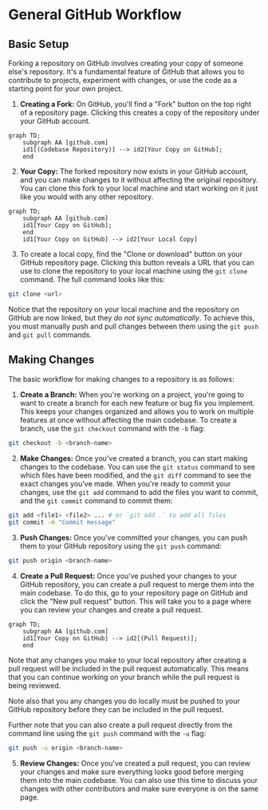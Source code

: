 # General GitHub Workflow

## Basic Setup

Forking a repository on GitHub involves creating your copy of someone else's repository. It's a fundamental feature of GitHub that allows you to contribute to projects, experiment with changes, or use the code as a starting point for your own project.

1. **Creating a Fork:** On GitHub, you'll find a "Fork" button on the top right of a repository page. Clicking this creates a copy of the repository under your GitHub account.

```mermaid
graph TD;
    subgraph AA [github.com]
    id1[(Codebase Repository)] --> id2[Your Copy on GitHub];
    end
```

2. **Your Copy:** The forked repository now exists in your GitHub account, and you can make changes to it without affecting the original repository. You can clone this fork to your local machine and start working on it just like you would with any other repository.

```mermaid
graph TD;
    subgraph AA [github.com]
    id1[Your Copy on GitHub];
    end
    id1[Your Copy on GitHub] --> id2[Your Local Copy]
```

3. To create a local copy, find the "Clone or download" button on your GitHub repository page. Clicking this button reveals a URL that you can use to clone the repository to your local machine using the `git clone` command. The full command looks like this:

```bash
git clone <url>
```

Notice that the repository on your local machine and the repository on GitHub are now linked, but they *do not sync automatically*. To achieve this, you must manually push and pull changes between them using the `git push` and `git pull` commands.

## Making Changes

The basic workflow for making changes to a repository is as follows:

1. **Create a Branch:** When you're working on a project, you're going to want to create a branch for each new feature or bug fix you implement. This keeps your changes organized and allows you to work on multiple features at once without affecting the main codebase. To create a branch, use the `git checkout` command with the `-b` flag:

```bash
git checkout -b <branch-name>
```

2. **Make Changes:** Once you've created a branch, you can start making changes to the codebase. You can use the `git status` command to see which files have been modified, and the `git diff` command to see the exact changes you've made. When you're ready to commit your changes, use the `git add` command to add the files you want to commit, and the `git commit` command to commit them:

```bash
git add <file1> <file2> ... # or `git add .` to add all files
git commit -m "Commit message"
```

3. **Push Changes:** Once you've committed your changes, you can push them to your GitHub repository using the `git push` command:

```bash
git push origin <branch-name>
```

4. **Create a Pull Request:** Once you've pushed your changes to your GitHub repository, you can create a pull request to merge them into the main codebase. To do this, go to your repository page on GitHub and click the "New pull request" button. This will take you to a page where you can review your changes and create a pull request.

```mermaid
graph TD;
    subgraph AA [github.com]
    id1[Your Copy on GitHub] --> id2[(Pull Request)];
    end
```

Note that any changes you make to your local repository after creating a pull request will be included in the pull request automatically. This means that you can continue working on your branch while the pull request is being reviewed.

Note also that you any changes you do locally must be pushed to your GitHub repository before they can be included in the pull request.

Further note that you can also create a pull request directly from the command line using the `git push` command with the `-u` flag:

```bash
git push -u origin <branch-name>
```

5. **Review Changes:** Once you've created a pull request, you can review your changes and make sure everything looks good before merging them into the main codebase. You can also use this time to discuss your changes with other contributors and make sure everyone is on the same page.